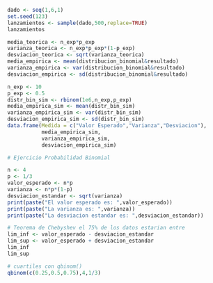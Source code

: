 ```{r}
dado <- seq(1,6,1)
set.seed(123)
lanzamientos <- sample(dado,500,replace=TRUE)
lanzamientos
```

```{r}
media_teorica <- n_exp*p_exp
varianza_teorica <- n_exp*p_exp*(1-p_exp)
desviacion_teorica <- sqrt(varianza_teorica)
media_empirica <- mean(distribucion_binomial&resultado)
varianza_empirica <- var(distribucion_binomial&resultado)
desviacion_empirica <- sd(distribucion_binomial&resultado)
```

```{r}
n_exp <- 10
p_exp <- 0.5
distr_bin_sim <- rbinom(1e6,n_exp,p_exp)
media_empirica_sim <- mean(distr_bin_sim)
varianza_empirica_sim <- var(distr_bin_sim)
desviacion_empirica_sim <- sd(distr_bin_sim)
data.frame(Medida = c("Valor Esperado","Varianza","Desviacion"),
           media_empirica_sim,
           varianza_empirica_sim,
           desviacion_empirica_sim)
```


```{r}
# Ejercicio Probabilidad Binomial

n <- 4
p <- 1/3
valor_esperado <- n*p
varianza <- n*p*(1-p)
desviacion_estandar <- sqrt(varianza)
print(paste("El valor esperado es: ",valor_esperado))
print(paste("La varianza es: ",varianza))
print(paste("La desviacion estandar es: ",desviacion_estandar))


```

```{r}
# Teorema de Chebyshev el 75% de los datos estarian entre
lim_inf <- valor_esperado - desviacion_estandar
lim_sup <- valor_esperado + desviacion_estandar
lim_inf
lim_sup

```
```{r}
# cuartiles con qbinom()
qbinom(c(0.25,0.5,0.75),4,1/3)
```


